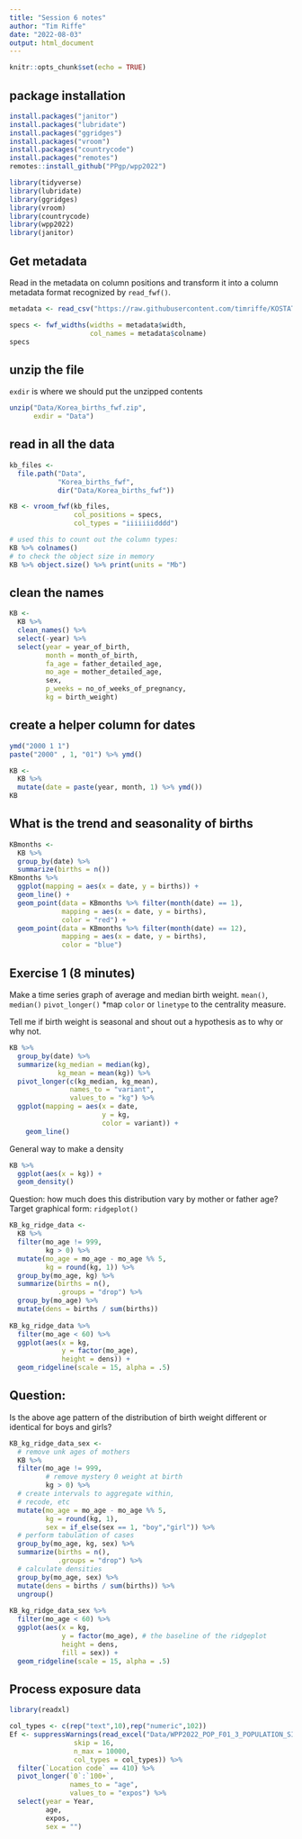 ```yaml
---
title: "Session 6 notes"
author: "Tim Riffe"
date: "2022-08-03"
output: html_document
---
```


```r
knitr::opts_chunk$set(echo = TRUE)
```

## package installation

```r
install.packages("janitor")
install.packages("lubridate")
install.packages("ggridges")
install.packages("vroom")
install.packages("countrycode")
install.packages("remotes")
remotes::install_github("PPgp/wpp2022")
```

```r
library(tidyverse)
library(lubridate)
library(ggridges)
library(vroom)
library(countrycode)
library(wpp2022)
library(janitor)
```

## Get metadata
Read in the metadata on column positions and transform it into a column metadata format recognized by `read_fwf()`.
```r
metadata <- read_csv("https://raw.githubusercontent.com/timriffe/KOSTAT_Workshop1/master/Data/Korea_births_fwf_metadata.csv", show_col_types = FALSE)

specs <- fwf_widths(widths = metadata$width,
                    col_names = metadata$colname)
specs
```

## unzip the file

`exdir` is where we should put the unzipped contents
```r
unzip("Data/Korea_births_fwf.zip",
      exdir = "Data")
```

## read in all the data

```r
kb_files <-
  file.path("Data",
            "Korea_births_fwf",
            dir("Data/Korea_births_fwf"))

KB <- vroom_fwf(kb_files,
                col_positions = specs,
                col_types = "iiiiiiidddd")

# used this to count out the column types:
KB %>% colnames()
# to check the object size in memory 
KB %>% object.size() %>% print(units = "Mb")
```

## clean the names
```r
KB <- 
  KB %>% 
  clean_names() %>% 
  select(-year) %>% 
  select(year = year_of_birth,
         month = month_of_birth,
         fa_age = father_detailed_age,
         mo_age = mother_detailed_age,
         sex,
         p_weeks = no_of_weeks_of_pregnancy,
         kg = birth_weight)
```

## create a helper column for dates

```r
ymd("2000 1 1")
paste("2000" , 1, "01") %>% ymd()

KB <-
  KB %>% 
  mutate(date = paste(year, month, 1) %>% ymd())
KB
```

## What is the trend and seasonality of births

```r
KBmonths <-
  KB %>% 
  group_by(date) %>% 
  summarize(births = n()) 
KBmonths %>% 
  ggplot(mapping = aes(x = date, y = births)) +
  geom_line() +
  geom_point(data = KBmonths %>% filter(month(date) == 1),
             mapping = aes(x = date, y = births),
             color = "red") +
  geom_point(data = KBmonths %>% filter(month(date) == 12),
             mapping = aes(x = date, y = births),
             color = "blue")
```

## Exercise 1 (8 minutes)

Make a time series graph of average and median birth weight.
`mean()`, `median()`
`pivot_longer()`
*map `color` or `linetype` to the centrality measure.

Tell me if birth weight is seasonal and shout out a hypothesis as to why or why not.

```r
KB %>% 
  group_by(date) %>% 
  summarize(kg_median = median(kg),
            kg_mean = mean(kg)) %>% 
  pivot_longer(c(kg_median, kg_mean),
               names_to = "variant",
               values_to = "kg") %>% 
  ggplot(mapping = aes(x = date,
                       y = kg,
                       color = variant)) +
    geom_line()
```

General way to make a density
```r
KB %>% 
  ggplot(aes(x = kg)) +
  geom_density()
```

Question: how much does this distribution vary by mother or father age? Target graphical form: `ridgeplot()`

```r
KB_kg_ridge_data <- 
  KB %>% 
  filter(mo_age != 999,
         kg > 0) %>% 
  mutate(mo_age = mo_age - mo_age %% 5,
         kg = round(kg, 1)) %>% 
  group_by(mo_age, kg) %>% 
  summarize(births = n(),
            .groups = "drop") %>% 
  group_by(mo_age) %>% 
  mutate(dens = births / sum(births))
  
KB_kg_ridge_data %>% 
  filter(mo_age < 60) %>% 
  ggplot(aes(x = kg, 
             y = factor(mo_age),
             height = dens)) +
  geom_ridgeline(scale = 15, alpha = .5)
```

## Question: 
Is the above age pattern of the distribution of birth weight different or identical for boys and girls?

```r
KB_kg_ridge_data_sex <- 
  # remove unk ages of mothers
  KB %>% 
  filter(mo_age != 999,
         # remove mystery 0 weight at birth
         kg > 0) %>% 
  # create intervals to aggregate within,
  # recode, etc
  mutate(mo_age = mo_age - mo_age %% 5,
         kg = round(kg, 1),
         sex = if_else(sex == 1, "boy","girl")) %>% 
  # perform tabulation of cases
  group_by(mo_age, kg, sex) %>% 
  summarize(births = n(),
            .groups = "drop") %>% 
  # calculate densities
  group_by(mo_age, sex) %>% 
  mutate(dens = births / sum(births)) %>% 
  ungroup()
  
KB_kg_ridge_data_sex %>% 
  filter(mo_age < 60) %>% 
  ggplot(aes(x = kg, 
             y = factor(mo_age), # the baseline of the ridgeplot
             height = dens,
             fill = sex)) +
  geom_ridgeline(scale = 15, alpha = .5)
```

## Process exposure data

```r
library(readxl)

col_types <- c(rep("text",10),rep("numeric",102))
Ef <- suppressWarnings(read_excel("Data/WPP2022_POP_F01_3_POPULATION_SINGLE_AGE_FEMALE.xlsx", 
                skip = 16, 
                n_max = 10000,
                col_types = col_types)) %>% 
  filter(`Location code` == 410) %>% 
  pivot_longer(`0`:`100+`,
               names_to = "age",
               values_to = "expos") %>% 
  select(year = Year,
         age, 
         expos,
         sex = "")



```



